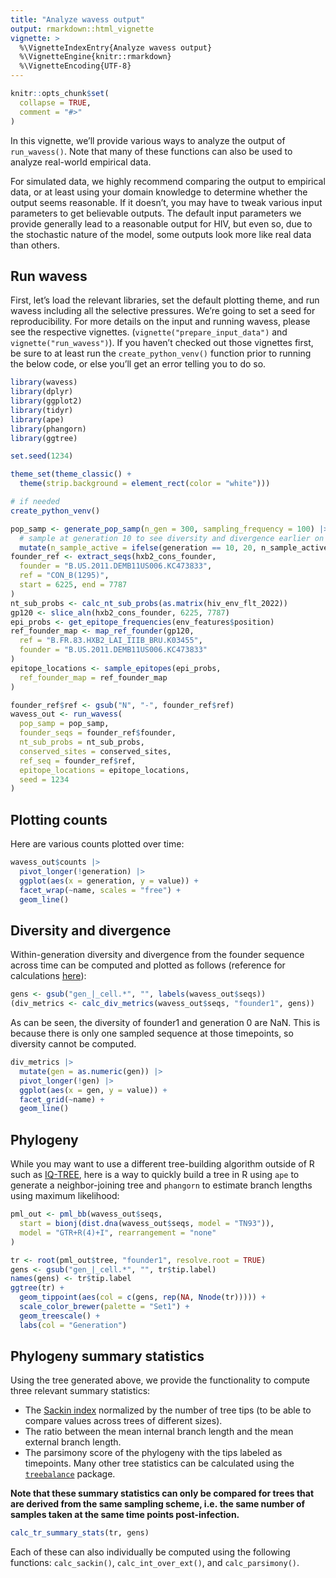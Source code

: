 ```yaml
---
title: "Analyze wavess output"
output: rmarkdown::html_vignette
vignette: >
  %\VignetteIndexEntry{Analyze wavess output}
  %\VignetteEngine{knitr::rmarkdown}
  %\VignetteEncoding{UTF-8}
---
```


```r
knitr::opts_chunk$set(
  collapse = TRUE,
  comment = "#>"
)
```

In this vignette, we'll provide various ways to analyze the output of
`run_wavess()`. Note that many of these functions can also be used to analyze
real-world empirical data.

For simulated data, we highly recommend comparing the output to empirical data,
or at least using your domain knowledge to determine whether the output seems
reasonable. If it doesn't, you may have to tweak various input parameters to 
get believable outputs. The default input parameters we provide generally 
lead to a reasonable output for HIV, but even so, due to the stochastic nature
of the model, some outputs look more like real data than others.

## Run wavess

First, let's load the relevant libraries, set the default plotting theme, and
run wavess including all the selective pressures.
We're going to set a seed for reproducibility.
For more details on the input and running wavess,
please see the respective vignettes. (`vignette("prepare_input_data")` and 
`vignette("run_wavess")`). If you haven't checked out those vignettes first, be
sure to at least run the `create_python_venv()` function prior to running the 
below code, or else you'll get an error telling you to do so. 

```r
library(wavess)
library(dplyr)
library(ggplot2)
library(tidyr)
library(ape)
library(phangorn)
library(ggtree)

set.seed(1234)

theme_set(theme_classic() +
  theme(strip.background = element_rect(color = "white")))

# if needed
create_python_venv()

pop_samp <- generate_pop_samp(n_gen = 300, sampling_frequency = 100) |>
  # sample at generation 10 to see diversity and divergence earlier on
  mutate(n_sample_active = ifelse(generation == 10, 20, n_sample_active))
founder_ref <- extract_seqs(hxb2_cons_founder,
  founder = "B.US.2011.DEMB11US006.KC473833",
  ref = "CON_B(1295)",
  start = 6225, end = 7787
)
nt_sub_probs <- calc_nt_sub_probs(as.matrix(hiv_env_flt_2022))
gp120 <- slice_aln(hxb2_cons_founder, 6225, 7787)
epi_probs <- get_epitope_frequencies(env_features$position)
ref_founder_map <- map_ref_founder(gp120,
  ref = "B.FR.83.HXB2_LAI_IIIB_BRU.K03455",
  founder = "B.US.2011.DEMB11US006.KC473833"
)
epitope_locations <- sample_epitopes(epi_probs,
  ref_founder_map = ref_founder_map
)

founder_ref$ref <- gsub("N", "-", founder_ref$ref)
wavess_out <- run_wavess(
  pop_samp = pop_samp,
  founder_seqs = founder_ref$founder,
  nt_sub_probs = nt_sub_probs,
  conserved_sites = conserved_sites,
  ref_seq = founder_ref$ref,
  epitope_locations = epitope_locations,
  seed = 1234
)
```

## Plotting counts

Here are various counts plotted over time:

```r
wavess_out$counts |>
  pivot_longer(!generation) |>
  ggplot(aes(x = generation, y = value)) +
  facet_wrap(~name, scales = "free") +
  geom_line()
```

## Diversity and divergence

Within-generation diversity and divergence from the founder sequence across time 
can be computed and plotted as follows 
(reference for calculations 
[here](https://journals.plos.org/ploscompbiol/article?id=10.1371/journal.pcbi.1004625)):

```r
gens <- gsub("gen_|_cell.*", "", labels(wavess_out$seqs))
(div_metrics <- calc_div_metrics(wavess_out$seqs, "founder1", gens))
```

As can be seen, the diversity of founder1 and generation 0 are NaN. This is because
there is only one sampled sequence at those timepoints, so diversity cannot be
computed.

```r
div_metrics |>
  mutate(gen = as.numeric(gen)) |>
  pivot_longer(!gen) |>
  ggplot(aes(x = gen, y = value)) +
  facet_grid(~name) +
  geom_line()
```


## Phylogeny

While you may want to use a different tree-building algorithm outside of R such
as [IQ-TREE](http://www.iqtree.org/), here is a way to quickly build a tree in 
R using `ape` to generate a neighbor-joining tree and `phangorn` to estimate
branch lengths using maximum likelihood:

```r
pml_out <- pml_bb(wavess_out$seqs,
  start = bionj(dist.dna(wavess_out$seqs, model = "TN93")),
  model = "GTR+R(4)+I", rearrangement = "none"
)

tr <- root(pml_out$tree, "founder1", resolve.root = TRUE)
gens <- gsub("gen_|_cell.*", "", tr$tip.label)
names(gens) <- tr$tip.label
ggtree(tr) +
  geom_tippoint(aes(col = c(gens, rep(NA, Nnode(tr))))) +
  scale_color_brewer(palette = "Set1") +
  geom_treescale() +
  labs(col = "Generation")
```

## Phylogeny summary statistics

Using the tree generated above, we provide the functionality to compute three
relevant summary statistics:

- The [Sackin index](https://treebalance.wordpress.com/sackin-index/) normalized
by the number of tree tips (to be able to compare values across trees of
different sizes).
- The ratio between the mean internal branch length and the mean external branch
length.
- The parsimony score of the phylogeny with the tips labeled as timepoints.
Many other tree statistics can be calculated using the
[`treebalance`](https://treebalance.wordpress.com/) package.

**Note that these summary statistics can only be compared for trees that are
derived from the same sampling scheme, i.e. the same number of samples taken
at the same time points post-infection.**

```r
calc_tr_summary_stats(tr, gens)
```

Each of these can also individually be computed using the following functions:
`calc_sackin()`, `calc_int_over_ext()`, and `calc_parsimony()`.

